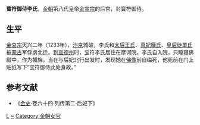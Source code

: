 '''寶符御侍李氏'''，[[金朝|金朝]]第八代皇帝[[金宣宗|金宣宗]]的后宫，封寶符御侍。
==生平==
[[金哀宗|金哀宗]]天兴二年（1233年），[[汴京|汴京]]城破，李氏和[[王皇后_(金宣宗)|太后王氏]]、[[龐真妃_(金宣宗)|真妃龐氏]]、[[徒單皇后_(金哀宗)|皇后徒單氏]]被[[蒙古帝国|蒙古]]军俘虏北迁。到[[宣德州|宣德州]]时，宝符李氏居住在摩诃院。李氏自入院，只睡寝佛殿中，作为幡旆。当在与后妃北行出发时，发现她在[[佛像|佛像]]前自缢死，他死前在门上贴纸写下“宝符御侍此处身故。”
==参考文献==
*《[[金史|金史]]·卷六十四·列传第二·后妃下》
[[Category:金朝皇帝姬侍|L]]
[[Category:李姓|~]]
[[Category:金朝女官|Category:金朝女官]]